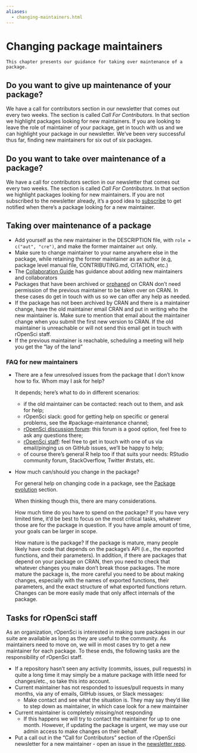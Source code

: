 ```yaml
---
aliases:
  - changing-maintainers.html
---
```


# Changing package maintainers {#changing-maintainers}

```block
This chapter presents our guidance for taking over maintenance of a package.
```

## Do you want to give up maintenance of your package? {#do-you-want-to-give-up-maintenance-of-your-package}

We have a call for contributors section in our newsletter that comes out every two weeks. The section is called *Call For Contributors*. In that section we highlight packages looking for new maintainers. If you are looking to leave the role of maintainer of your package, get in touch with us and we can highlight your package in our newsletter. We've been very successful thus far, finding new maintainers for six out of six packages.

## Do you want to take over maintenance of a package? {#do-you-want-to-take-over-maintenance-of-a-package}

We have a call for contributors section in our newsletter that comes out every two weeks. The section is called *Call For Contributors*. In that section we highlight packages looking for new maintainers. If you are not subscribed to the newsletter already, it's a good idea to [subscribe](https://news.ropensci.org/) to get notified when there's a package looking for a new maintainer.

## Taking over maintenance of a package {#taking-over-maintenance-of-a-package}

- Add yourself as the new maintainer in the DESCRIPTION file, with `role = c("aut", "cre")`, and make the former maintainer `aut` only.
- Make sure to change maintainer to your name anywhere else in the package, while retaining the former maintainer as an author (e.g, package level manual file, CONTRIBUTING.md, CITATION, etc.)
- The [Collaboration Guide](#collaboration) has guidance about adding new maintainers and collaborators
- Packages that have been archived or [orphaned] on CRAN don't need permission of the previous maintainer to be taken over on CRAN. In these cases do get in touch with us so we can offer any help as needed.
- If the package has not been archived by CRAN and there is a maintainer change, have the old maintainer email CRAN and put in writing who the new maintainer is. Make sure to mention that email about the maintainer change when you submit the first new version to CRAN. If the old maintainer is unreachable or will not send this email get in touch with rOpenSci staff.
- If the previous maintainer is reachable, scheduling a meeting will help you get the "lay of the land"

### FAQ for new maintainers {#faq-for-new-maintainers}

- There are a few unresolved issues from the package that I don't know how to fix. Whom may I ask for help?
  
  It depends; here's what to do in different scenarios:
  
  - if the old maintainer can be contacted: reach out to them, and ask for help;
  - rOpenSci slack: good for getting help on specific or general problems, see the #package-maintenance channel;
  - [rOpenSci discussion forum](https://discuss.ropensci.org/c/package-development/29): this forum is a good option, feel free to ask any questions there;
  - [rOpenSci staff](https://ropensci.org/about/#team): feel free to get in touch with one of us via email/pinging us on GitHub issues, we'll be happy to help;
  - of course there's general R help too if that suits your needs: RStudio community forum, StackOverflow, Twitter #rstats, etc.

- How much can/should you change in the package?
  
  For general help on changing code in a package, see the [Package evolution](#evolution)
  section.
  
  When thinking though this, there are many considerations.
  
  How much time do you have to spend on the package? If you have very limited time, it'd be best to focus on the most critical tasks, whatever those are for the package in question. If you have ample amount of time, your goals can be larger in scope.
  
  How mature is the package? If the package is mature, many people likely have code that depends on the package's API (i.e., the exported functions, and their parameters). In addition, if there are packages that depend on your package on CRAN, then you need to check that whatever changes you make don't break those packages. The more mature the package is, the more careful you need to be about making changes, especially with the names of exported functions, their parameters, and the exact structure of what exported functions return. Changes can be more easily made that only affect internals of the package.

## Tasks for rOpenSci staff {#tasks-for-ropensci-staff}

As an organization, rOpenSci is interested in making sure packages in our suite are available as long as they are useful to the community. As maintainers need to move on, we will in most cases try to get a new maintainer for each package. To these ends, the following tasks are the responsibility of rOpenSci staff.

- If a repository hasn't seen any activity (commits, issues, pull requests) in quite a long time it may simply be a mature package with little need for changes/etc., so take this into account.
- Current maintainer has not responded to issues/pull requests in many months, via any of emails, GitHub issues, or Slack messages:
  - Make contact and see what the situation is. They may say they'd like to step down as maintainer, in which case look for a new maintainer
- Current maintainer is completely missing/not responding
  - If this happens we will try to contact the maintainer for up to one month. However, if updating the package is urgent, we may use our admin access to make changes on their behalf.
- Put a call out in the "Call for Contributors" section of the rOpenSci newsletter for a new maintainer - open an issue in the [newsletter repo](https://github.com/ropensci/monthly/).

[orphaned]: https://cran.r-project.org/src/contrib/Orphaned/README



